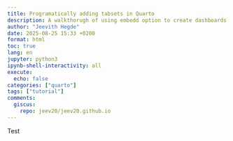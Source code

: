 ```yaml
---
title: Programatically adding tabsets in Quarto
description: A walkthorugh of using embedd option to create dashboards
author: "Jeevith Hegde"
date: 2025-08-25 15:33 +0200
format: html
toc: true
lang: en
jupyter: python3
ipynb-shell-interactivity: all
execute:
  echo: false
categories: ["quarto"]
tags: ["tutorial"]
comments:
  giscus:
    repo: jeev20/jeev20.github.io
---
```


Test